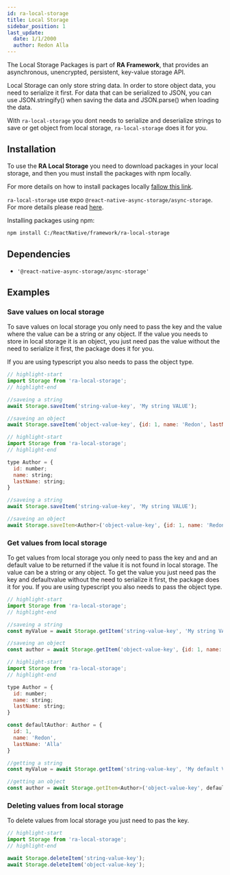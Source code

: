 ```yaml
---
id: ra-local-storage
title: Local Storage
sidebar_position: 1
last_update:
  date: 1/1/2000
  author: Redon Alla
---
```

The Local Storage Packages is part of **RA Framework**, that provides an asynchronous, unencrypted, persistent, key-value storage API.

Local Storage can only store string data. In order to store object data, you need to serialize it first. For data that can be serialized to JSON, you can use JSON.stringify() when saving the data and JSON.parse() when loading the data.

With `ra-local-storage` you dont needs to serialize and deserialize strings to save or get object from local storage, `ra-local-storage` does it for you.

## Installation

To use the **RA Local Storage** you need to download packages in your local storage, and then you must install the packages with npm locally.

For more details on how to install packages locally [fallow this link](/docs/getting-gtarted/installation).

`ra-local-storage` use expo `@react-native-async-storage/async-storage`. For more details please read [here](https://docs.expo.dev/versions/latest/sdk/async-storage/). 

Installing packages using npm:
```bash
npm install C:/ReactNative/framework/ra-local-storage
```

## Dependencies
- `'@react-native-async-storage/async-storage'`


## Examples

### Save values on local storage

To save values ​​on local storage you only need to pass the key and the value where the value can be a string or any object.
If the value you needs to store in local storage it is an object, you just need pas the value without the need to serialize it first, the package does it for you.

If you are using typescript you also needs to pass the object type.


<Tabs>
<TabItem value="javascript" label="Javascript" default>

```js showLineNumbers
// highlight-start
import Storage from 'ra-local-storage';
// highlight-end

//saveing a string
await Storage.saveItem('string-value-key', 'My string VALUE');

//saveing an object
await Storage.saveItem('object-value-key', {id: 1, name: 'Redon', lastName: 'Alla'});
```
</TabItem>
<TabItem value="typescript" label="Typescript">

```jsx showLineNumbers
// highlight-start
import Storage from 'ra-local-storage';
// highlight-end

type Author = {
  id: number;
  name: string;
  lastName: string;
}

//saveing a string
await Storage.saveItem('string-value-key', 'My string VALUE');

//saveing an object
await Storage.saveItem<Author>('object-value-key', {id: 1, name: 'Redon', lastName: 'Alla'});
```
</TabItem>
</Tabs>


### Get values from local storage

To get values from local storage you only need to pass the key and and an default value to be returned if the value it is not found in local storage.
The value can be a string or any object.
To get the value you just need pas the key and defaultvalue without the need to serialize it first, the package does it for you.
If you are using typescript you also needs to pass the object type.

<Tabs>
<TabItem value="javascript" label="Javascript" default>

```js showLineNumbers
// highlight-start
import Storage from 'ra-local-storage';
// highlight-end

//saveing a string
const myValue = await Storage.getItem('string-value-key', 'My string VALUE');

//saveing an object
const author = await Storage.getItem('object-value-key', {id: 1, name: 'Redon', lastName: 'Alla'});
```
</TabItem>
<TabItem value="typescript" label="Typescript">

```jsx showLineNumbers
// highlight-start
import Storage from 'ra-local-storage';
// highlight-end

type Author = {
  id: number;
  name: string;
  lastName: string;
}

const defaultAuthor: Author = {
  id: 1,
  name: 'Redon',
  lastName: 'Alla'
}

//getting a string
const myValue = await Storage.getItem('string-value-key', 'My default VALUE');

//getting an object
const author = await Storage.getItem<Author>('object-value-key', defaultAuthor);
```
</TabItem>
</Tabs>


### Deleting values from local storage

To delete values from local storage you just need to pas the key.

```js showLineNumbers
// highlight-start
import Storage from 'ra-local-storage';
// highlight-end

await Storage.deleteItem('string-value-key');
await Storage.deleteItem('object-value-key');
```


<DocCardList />